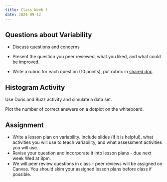 ```yaml
---
title: Class Week 3
date: 2024-09-12
---
```



## Questions about Variability

- Discuss questions and concerns

- Present the question you peer reviewed, what you liked, and what could be improved.

- Write a rubric for each question (10 points), put rubric in [shared doc](https://uofnelincoln-my.sharepoint.com/:w:/g/personal/svanderplas2_unl_edu/EaNzDlrbkLZOhdf2AC_nx2kB8WrYkvHp5xEnkaqlwBpLWQ?e=gICtmI).



## Histogram Activity

Use Doris and Buzz activity and simulate a data set. 

Plot the number of correct answers on a dotplot on the whiteboard.



## Assignment

- Write a lesson plan on variability. Include slides (if it is helpful), what activities you will use to teach variability, and what assessment activities you will use.
- Revise your question and incorporate it into lesson plans - due next week Wed at 8pm.
- We will peer review questions in class - peer reviews will be assigned on Canvas. You should skim your assigned lesson plans before class if possible. 




<!-- ## Next week  -->
<!-- - Lesson plan (turn in on canvas) -->
<!--   - Highlights of lesson plan -->

<!--   - Writing: How could histogram activity (or similar) enhance lesson plan? -->

<!--   - Send email - important components -->
<!--   - Bring 2 copies -->


<!-- \clearpage -->
<!-- \vspace*{1in} -->
<!-- \clearpage -->
